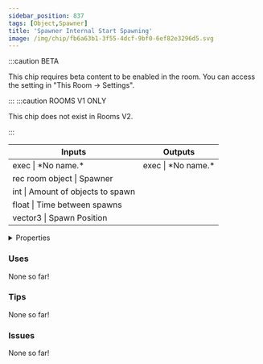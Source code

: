 ```yaml
---
sidebar_position: 837
tags: [Object,Spawner]
title: 'Spawner Internal Start Spawning'
image: /img/chip/fb6a63b1-3f55-4dcf-9bf0-6ef82e3296d5.svg
---
```




:::caution BETA

This chip requires beta content to be enabled in the room. You can access the setting in "This Room -> Settings".

:::
:::caution ROOMS V1 ONLY
    
This chip does not exist in Rooms V2.

:::


<IChip uuid="fb6a63b1-3f55-4dcf-9bf0-6ef82e3296d5"/>

<table><thead><tr><th>Inputs</th><th>Outputs</th></tr></thead><tbody><tr><td>exec | *No name.*</td><td>exec | *No name.*</td></tr><tr><td>rec room object | Spawner</td><td /></tr><tr><td>int | Amount of objects to spawn</td><td /></tr><tr><td>float | Time between spawns</td><td /></tr><tr><td>vector3 | Spawn Position</td><td /></tr></tbody></table>

<details>
  <summary>Properties</summary>
  <div>
    <div>
    <table>
      <tbody>
        <tr>
          <td>Is beta required?</td>
          <td>Yes</td>
        </tr>
        <tr>
          <td>Is chip a trolling risk?</td>
          <td>No</td>
        </tr>
        <tr>
          <td>Is chip a role assignment risk?</td>
          <td>No</td>
        </tr>
        <tr>
          <td>Chip UUID</td>
          <td>fb6a63b1-3f55-4dcf-9bf0-6ef82e3296d5</td>
        </tr>
        <tr>
          <td>Room availability</td>
          <td>Rooms V1 only</td>
        </tr>
      </tbody>
    </table>
    </div>
  </div>
</details>

### Uses

None so far!

### Tips

None so far!

### Issues

None so far!